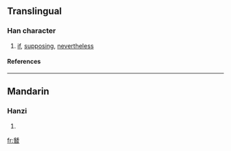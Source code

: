 ==Translingual==
===Han character===
{{Han char|rn=73|rad=曰|as=08|sn=12|four=1160<sub>1</sub>|canj=一山日 (MUA)}}
# [[if]], [[supposing]], [[nevertheless]]
====References====
{{Han ref|kx=0503.070|dkj=14302|dj=0878.010|hdz=21518.020|uh=6701|ud=26369|bh=D9A9|bd=55721}}

----
==Mandarin==
===Hanzi===
{{cmn-hanzi|pin=[[cǎn]] (can3)|wg=ts'an<sup>3</sup>}}
# {{defn|Mandarin}}

[[fr:朁]]